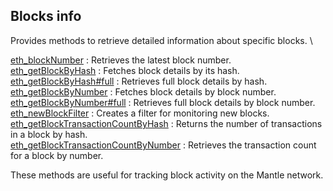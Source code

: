 
## Blocks info

Provides methods to retrieve detailed information about specific blocks. \

[eth_blockNumber](/mantle-api/blocksinfo/eth_blockNumber) : Retrieves the latest block number.  \
[eth_getBlockByHash](/mantle-api/blocksinfo/eth_getBlockByHash) : Fetches block details by its hash. \
[eth_getBlockByHash#full](/mantle-api/blocksinfo/eth_getBlockByHashfull) : Retrieves full block details by hash. \
[eth_getBlockByNumber](/mantle-api/blocksinfo/eth_getBlockByNumber) : Fetches block details by block number.   \
[eth_getBlockByNumber#full](/mantle-api/blocksinfo/eth_getBlockByNumberfull) : Retrieves full block details by block number.  \
[eth_newBlockFilter](/mantle-api/blocksinfo/eth_newBlockFilter) : Creates a filter for monitoring new blocks.  \
[eth_getBlockTransactionCountByHash](/mantle-api/blocksinfo/eth_getBlockTransactionCountByHash) : Returns the number of transactions in a block by hash.  \
[eth_getBlockTransactionCountByNumber](/mantle-api/blocksinfo/eth_getBlockTransactionCountByNumber) : Retrieves the transaction count for a block by number.

These methods are useful for tracking block activity on the Mantle network.

<Space h={16} />
<GetStarted />